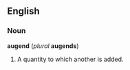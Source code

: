 ==English==
===Noun===
'''augend''' (''plural'' '''augends''')

#{{arithmetic}} A quantity to which another is added.